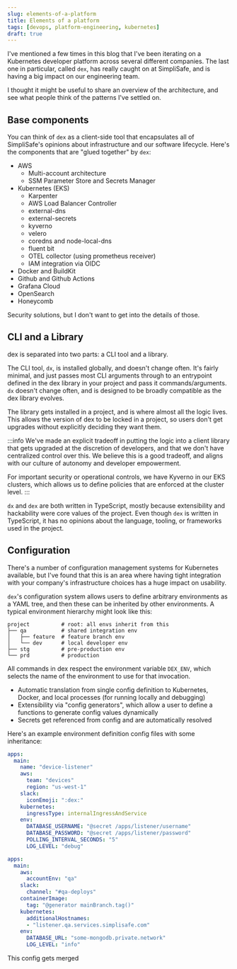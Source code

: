 ```yaml
---
slug: elements-of-a-platform
title: Elements of a platform
tags: [devops, platform-engineering, kubernetes]
draft: true
---
```


I've mentioned a few times in this blog that I've been iterating on a Kubernetes developer platform across several different companies. The last one in particular, called `dex`, has really caught on at SimpliSafe, and is having a big impact on our engineering team. 

I thought it might be useful to share an overview of the architecture, and see what people think of the patterns I've settled on.

## Base components

You can think of `dex` as a client-side tool that encapsulates all of SimpliSafe's opinions about infrastructure and our software lifecycle. Here's the components that are "glued together" by `dex`:

* AWS
  * Multi-account architecture
  * SSM Parameter Store and Secrets Manager
* Kubernetes (EKS)
    * Karpenter
    * AWS Load Balancer Controller
    * external-dns
    * external-secrets
    * kyverno
    * velero
    * coredns and node-local-dns
    * fluent bit
    * OTEL collector (using prometheus receiver)
    * IAM integration via OIDC
* Docker and BuildKit
* Github and Github Actions
* Grafana Cloud
* OpenSearch
* Honeycomb

Security solutions, but I don't want to get into the details of those.

## CLI and a Library

dex is separated into two parts: a CLI tool and a library. 

The CLI tool, `dx`, is installed globally, and doesn't change often. It's fairly minimal, and just passes most CLI arguments through to an entrypoint defined in the dex library in your project and pass it commands/arguments. `dx` doesn't change often, and is designed to be broadly compatible as the dex library evolves.

The library gets installed in a project, and is where almost all the logic lives. This allows the version of dex to be locked in a project, so users don't get upgrades without explicitly deciding they want them.

:::info
We've made an explicit tradeoff in putting the logic into a client library that gets upgraded at the discretion of developers, and that we don't have centralized control over this. We believe this is a good tradeoff, and aligns with our culture of autonomy and developer empowerment.

For important security or operational controls, we have Kyverno in our EKS clusters, which allows us to define policies that are enforced at the cluster level.
:::

`dx` and `dex` are both written in TypeScript, mostly because extensibility and hackability were core values of the project. Even though `dex` is written in TypeScript, it has no opinions about the language, tooling, or frameworks used in the project.

## Configuration

There's a number of configuration management systems for Kubernetes available, but I've found that this is an area where having tight integration with your company's infrastructure choices has a huge impact on usability.

`dex`'s configuration system allows users to define arbitrary environments as a YAML tree, and then these can be inherited by other environments. A typical environment hierarchy might look like this:

```
project          # root: all envs inherit from this
├── qa           # shared integration env
│   ├── feature  # feature branch env
│   └── dev      # local developer env
├── stg          # pre-production env
└── prd          # production
```

All commands in dex respect the environment variable `DEX_ENV`, which selects the name of the environment to use for that invocation.

* Automatic translation from single config definition to Kubernetes, Docker, and local processes (for running locally and debugging)
* Extensibility via "config generators", which allow a user to define a functions to generate config values dynamically
* Secrets get referenced from config and are automatically resolved

Here's an example environment definition config files with some inheritance:

```yaml {title="project.yaml"}
apps:
  main:
    name: "device-listener"
    aws:
      team: "devices"
      region: "us-west-1"
    slack:
      iconEmoji: ":dex:"
    kubernetes:
      ingressType: internalIngressAndService
    env:
      DATABASE_USERNAME: "@secret /apps/listener/username"
      DATABASE_PASSWORD: "@secret /apps/listener/password"
      POLLING_INTERVAL_SECONDS: "5"
      LOG_LEVEL: "debug"
```

```yaml {title="qa.yaml"}
apps:
  main:
    aws:
      accountEnv: "qa"
    slack:
      channel: "#qa-deploys"
    containerImage:
      tag: "@generator mainBranch.tag()"
    kubernetes:
      additionalHostnames:
      - "listener.qa.services.simplisafe.com"
    env:
      DATABASE_URL: "some-mongodb.private.network"
      LOG_LEVEL: "info"
```

This config gets merged
